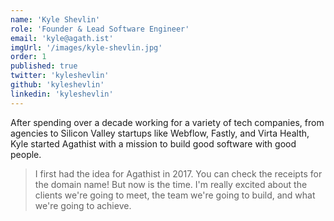 ```yaml
---
name: 'Kyle Shevlin'
role: 'Founder & Lead Software Engineer'
email: 'kyle@agath.ist'
imgUrl: '/images/kyle-shevlin.jpg'
order: 1
published: true
twitter: 'kyleshevlin'
github: 'kyleshevlin'
linkedin: 'kyleshevlin'
---
```


After spending over a decade working for a variety of tech companies, from agencies to Silicon Valley startups like Webflow, Fastly, and Virta Health, Kyle started Agathist with a mission to build good software with good people.

> I first had the idea for Agathist in 2017. You can check the receipts for the domain name! But now is the time. I'm really excited about the clients we're going to meet, the team we're going to build, and what we're going to achieve.
